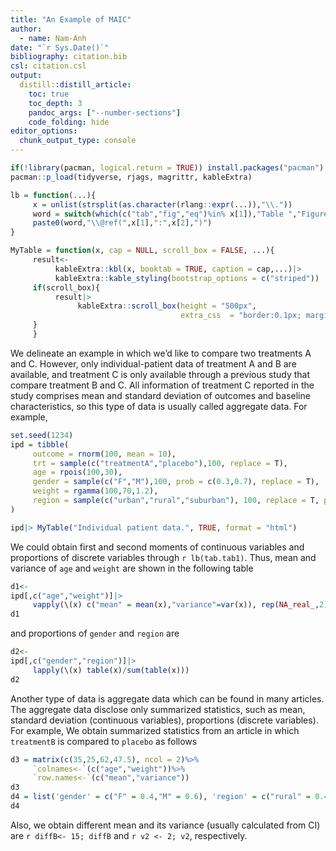 ---
title: "An Example of MAIC"
author:
  - name: Nam-Anh
date: "`r Sys.Date()`"
bibliography: citation.bib
csl: citation.csl
output:
  distill::distill_article:
    toc: true
    toc_depth: 3
    pandoc_args: ["--number-sections"]
    code_folding: hide
editor_options: 
  chunk_output_type: console
---

\newcommand{\tp}[1]{{#1}^{\top}}
\newcommand{\bf}[1]{\boldsymbol{#1}}


```{r setup, include=FALSE}
if(!library(pacman, logical.return = TRUE)) install.packages("pacman")
pacman::p_load(tidyverse, rjags, magrittr, kableExtra)

lb = function(...){
     x = unlist(strsplit(as.character(rlang::expr(...)),"\\."))
     word = switch(which(c("tab","fig","eq")%in% x[1]),"Table ","Figure ","Eq.")
     paste0(word,"\\@ref(",x[1],":",x[2],")")
}

MyTable = function(x, cap = NULL, scroll_box = FALSE, ...){
     result<-
          kableExtra::kbl(x, booktab = TRUE, caption = cap,...)|>
          kableExtra::kable_styling(bootstrap_options = c("striped"))
     if(scroll_box){
          result|>  
               kableExtra::scroll_box(height = "500px",
                                      extra_css  = "border:0.1px; margin-left: auto;margin-right: auto; margin-bottom: 25px;")
     }
     }
```

We delineate an example in which we'd like to compare two treatments A and C. However, only individual-patient data of treatment A and B are available, and treatment C is only available through a previous study that compare treatment B and C. All information of treatment C reported in the study comprises mean and standard deviation of outcomes and baseline characteristics, so this type of data is usually called aggregate data. For example, 

```{r tab1, fig.align='center'}
set.seed(1234)
ipd = tibble(
     outcome = rnorm(100, mean = 10),
     trt = sample(c("treatmentA","placebo"),100, replace = T),
     age = rpois(100,30),
     gender = sample(c("F","M"),100, prob = c(0.3,0.7), replace = T),
     weight = rgamma(100,70,1.2),
     region = sample(c("urban","rural","suburban"), 100, replace = T, prob = c(0.5,0.4,0.1))
)

ipd|> MyTable("Individual patient data.", TRUE, format = "html")
```

We could obtain first and second moments of continuous variables and proportions of discrete variables through `r lb(tab.tab1)`. Thus, mean and variance of `age` and `weight` are shown in the following table

```{r}
d1<-
ipd[,c("age","weight")]|>
     vapply(\(x) c("mean" = mean(x),"variance"=var(x)), rep(NA_real_,2))
d1
```

and proportions of `gender` and `region` are

```{r}
d2<-
ipd[,c("gender","region")]|>
     lapply(\(x) table(x)/sum(table(x)))
d2
```

Another type of data is aggregate data which can be found in many articles. The aggregate data disclose only summarized statistics, such as mean, standard deviation (continuous variables), proportions (discrete variables). For example, We obtain summarized statistics from an article in which `treatmentB` is compared to `placebo` as follows

```{r}
d3 = matrix(c(35,25,62,47.5), ncol = 2)%>%
     `colnames<-`(c("age","weight"))%>%
     `row.names<-`(c("mean","variance"))
d3
d4 = list('gender' = c("F" = 0.4,"M" = 0.6), 'region' = c("rural" = 0.4,"suburban" = 0.2, "urban" = 0.4))
d4
```

Also, we obtain different mean and its variance (usually calculated from CI) are `r diffB<- 15; diffB` and `r v2 <- 2; v2`, respectively. 


